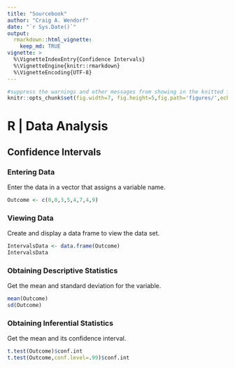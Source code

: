 ```yaml
---
title: "Sourcebook"
author: "Craig A. Wendorf"
date: "`r Sys.Date()`"
output: 
  rmarkdown::html_vignette:
    keep_md: TRUE
vignette: >
  %\VignetteIndexEntry{Confidence Intervals}
  %\VignetteEngine{knitr::rmarkdown}
  %\VignetteEncoding{UTF-8}
---
```


```r
#suppress the warnings and other messages from showing in the knitted file.
knitr::opts_chunk$set(fig.width=7, fig.height=5,fig.path='figures/',echo=TRUE,warning=FALSE,message=FALSE)
```

# R | Data Analysis

## Confidence Intervals

### Entering Data

Enter the data in a vector that assigns a variable name.

```r
Outcome <- c(0,0,3,5,4,7,4,9)
```

### Viewing Data

Create and display a data frame to view the data set.

```r
IntervalsData <- data.frame(Outcome)
IntervalsData
```

### Obtaining Descriptive Statistics

Get the mean and standard deviation for the variable.

```r
mean(Outcome)
sd(Outcome)
```

### Obtaining Inferential Statistics

Get the mean and its confidence interval.

```r
t.test(Outcome)$conf.int
t.test(Outcome,conf.level=.99)$conf.int
```
